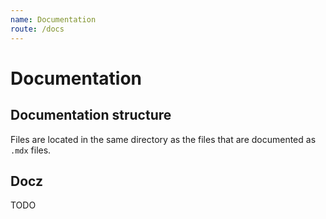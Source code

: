 ```yaml
---
name: Documentation
route: /docs
---
```


# Documentation

## Documentation structure
Files are located in the same directory as the
files that are documented as `.mdx` files.

## Docz
TODO